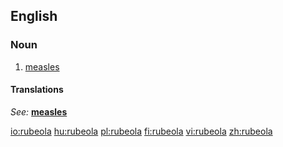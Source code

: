 ==English==

===Noun===
{{en-noun}}

# [[measles]]

====Translations====
{{rfc-tsort|unknown line format: ''See:'' ''' measles '''}}
{{trans-top}}
''See:'' '''[[measles]]'''
{{trans-bottom}}

[[io:rubeola]]
[[hu:rubeola]]
[[pl:rubeola]]
[[fi:rubeola]]
[[vi:rubeola]]
[[zh:rubeola]]